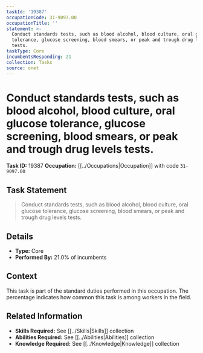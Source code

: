 ```yaml
---
taskId: '19387'
occupationCode: 31-9097.00
occupationTitle: ''
statement: >-
  Conduct standards tests, such as blood alcohol, blood culture, oral glucose
  tolerance, glucose screening, blood smears, or peak and trough drug levels
  tests.
taskType: Core
incumbentsResponding: 21
collection: Tasks
source: onet
---
```

# Conduct standards tests, such as blood alcohol, blood culture, oral glucose tolerance, glucose screening, blood smears, or peak and trough drug levels tests.

**Task ID:** 19387
**Occupation:** [[../Occupations|Occupation]] with code `31-9097.00`

## Task Statement

> Conduct standards tests, such as blood alcohol, blood culture, oral glucose tolerance, glucose screening, blood smears, or peak and trough drug levels tests.

## Details

- **Type:** Core
- **Performed By:** 21.0% of incumbents

## Context

This task is part of the standard duties performed in this occupation. The percentage indicates how common this task is among workers in the field.

## Related Information

- **Skills Required:** See [[../Skills|Skills]] collection
- **Abilities Required:** See [[../Abilities|Abilities]] collection
- **Knowledge Required:** See [[../Knowledge|Knowledge]] collection
